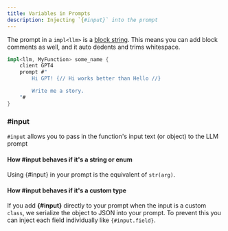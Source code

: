 ```yaml
---
title: Variables in Prompts
description: Injecting `{#input}` into the prompt
---
```


The prompt in a `impl<llm>` is a [block string](/v3/syntax/strings#block-strings). This means you can add block comments as well, and it auto dedents and trims whitespace.

```rust
impl<llm, MyFunction> some_name {
    client GPT4
    prompt #"
        Hi GPT! {// Hi works better than Hello //}

        Write me a story.
    "#
}
```


### #input

`#input` allows you to pass in the function's input text (or object) to the LLM prompt

#### How #input behaves if it's a string or enum

Using \{#input\} in your prompt is the equivalent of `str(arg)`.

#### How #input behaves if it's a custom type

If you add **\{#input\}** directly to your prompt when the input is a custom `class`, we serialize the object to JSON into your prompt. To prevent this you can inject each field individually like `{#input.field}`.
